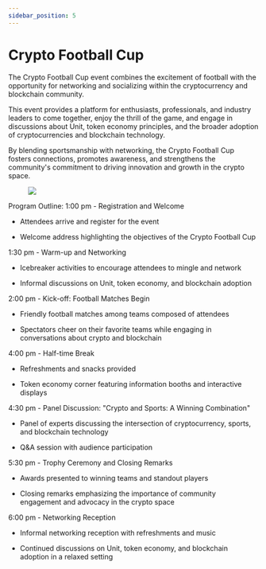 ```yaml
---
sidebar_position: 5
---
```


# Crypto Football Cup

The Crypto Football Cup event combines the excitement of football with the opportunity for networking and socializing within the cryptocurrency and blockchain community.

This event provides a platform for enthusiasts, professionals, and industry leaders to come together, enjoy the thrill of the game, and engage in discussions about Unit, token economy principles, and the broader adoption of cryptocurrencies and blockchain technology.

By blending sportsmanship with networking, the Crypto Football Cup fosters connections, promotes awareness, and strengthens the community's commitment to driving innovation and growth in the crypto space.

<figure>
  <img
    src={
      require("@site/static/img/unit-crypto-events/football-cup.avif").default
    }
  />
</figure>

Program Outline: 1:00 pm - Registration and Welcome

- Attendees arrive and register for the event

- Welcome address highlighting the objectives of the Crypto Football Cup

1:30 pm - Warm-up and Networking

- Icebreaker activities to encourage attendees to mingle and network

- Informal discussions on Unit, token economy, and blockchain adoption

2:00 pm - Kick-off: Football Matches Begin

- Friendly football matches among teams composed of attendees

- Spectators cheer on their favorite teams while engaging in conversations about crypto and blockchain

4:00 pm - Half-time Break

- Refreshments and snacks provided

- Token economy corner featuring information booths and interactive displays

4:30 pm - Panel Discussion: "Crypto and Sports: A Winning Combination"

- Panel of experts discussing the intersection of cryptocurrency, sports, and blockchain technology

- Q&A session with audience participation

5:30 pm - Trophy Ceremony and Closing Remarks

- Awards presented to winning teams and standout players

- Closing remarks emphasizing the importance of community engagement and advocacy in the crypto space

6:00 pm - Networking Reception

- Informal networking reception with refreshments and music

- Continued discussions on Unit, token economy, and blockchain adoption in a relaxed setting
